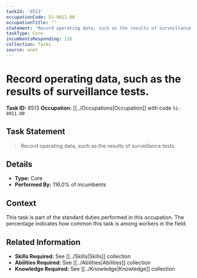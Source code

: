 ```yaml
---
taskId: '8513'
occupationCode: 51-8011.00
occupationTitle: ''
statement: 'Record operating data, such as the results of surveillance tests.'
taskType: Core
incumbentsResponding: 116
collection: Tasks
source: onet
---
```

# Record operating data, such as the results of surveillance tests.

**Task ID:** 8513
**Occupation:** [[../Occupations|Occupation]] with code `51-8011.00`

## Task Statement

> Record operating data, such as the results of surveillance tests.

## Details

- **Type:** Core
- **Performed By:** 116.0% of incumbents

## Context

This task is part of the standard duties performed in this occupation. The percentage indicates how common this task is among workers in the field.

## Related Information

- **Skills Required:** See [[../Skills|Skills]] collection
- **Abilities Required:** See [[../Abilities|Abilities]] collection
- **Knowledge Required:** See [[../Knowledge|Knowledge]] collection
